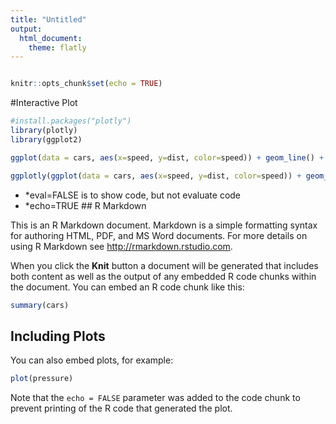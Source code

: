 ```yaml
---
title: "Untitled"
output: 
  html_document: 
    theme: flatly
---
```

```bash

```

```r
knitr::opts_chunk$set(echo = TRUE)
```
#Interactive Plot

```r
#install.packages("plotly")
library(plotly)
library(ggplot2)

ggplot(data = cars, aes(x=speed, y=dist, color=speed)) + geom_line() + geom_point(alpha=0.5)

```

```r
ggplotly(ggplot(data = cars, aes(x=speed, y=dist, color=speed)) + geom_line() + geom_point(alpha=0.5))


```
- *eval=FALSE is to show code, but not evaluate code
- *echo=TRUE
## R Markdown

This is an R Markdown document. Markdown is a simple formatting syntax for authoring HTML, PDF, and MS Word documents. For more details on using R Markdown see <http://rmarkdown.rstudio.com>.

When you click the **Knit** button a document will be generated that includes both content as well as the output of any embedded R code chunks within the document. You can embed an R code chunk like this:

```r
summary(cars)
```

## Including Plots

You can also embed plots, for example:

```r
plot(pressure)
```

Note that the `echo = FALSE` parameter was added to the code chunk to prevent printing of the R code that generated the plot.
